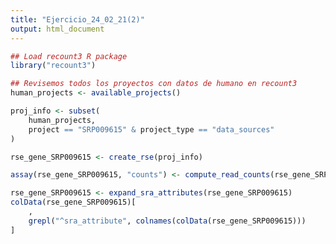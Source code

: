 ```yaml
---
title: "Ejercicio_24_02_21(2)"
output: html_document
---
```


```r
## Load recount3 R package
library("recount3")
```

```r
## Revisemos todos los proyectos con datos de humano en recount3
human_projects <- available_projects()
```

```r
proj_info <- subset(
    human_projects,
    project == "SRP009615" & project_type == "data_sources"
)
```

```r
rse_gene_SRP009615 <- create_rse(proj_info)
```

```r
assay(rse_gene_SRP009615, "counts") <- compute_read_counts(rse_gene_SRP009615)
```

```r
rse_gene_SRP009615 <- expand_sra_attributes(rse_gene_SRP009615)
colData(rse_gene_SRP009615)[
    ,
    grepl("^sra_attribute", colnames(colData(rse_gene_SRP009615)))
]
```

```r

```

```r


```






